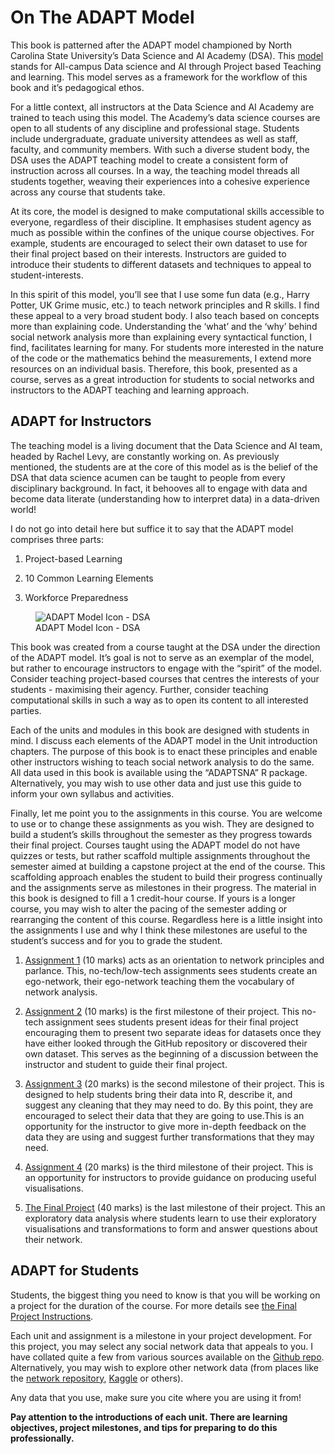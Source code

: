 # On The ADAPT Model

This book is patterned after the ADAPT model championed by North Carolina State University's Data Science and AI Academy (DSA). This [model](https://datascienceacademy.ncsu.edu/courses/course-model/) stands for All-campus Data science and AI through Project based Teaching and learning. This model serves as a framework for the workflow of this book and it's pedagogical ethos.

For a little context, all instructors at the Data Science and AI Academy are trained to teach using this model. The Academy's data science courses are open to all students of any discipline and professional stage. Students include undergraduate, graduate university attendees as well as staff, faculty, and community members. With such a diverse student body, the DSA uses the ADAPT teaching model to create a consistent form of instruction across all courses. In a way, the teaching model threads all students together, weaving their experiences into a cohesive experience across any course that students take.

At its core, the model is designed to make computational skills accessible to everyone, regardless of their discipline. It emphasises student agency as much as possible within the confines of the unique course objectives. For example, students are encouraged to select their own dataset to use for their final project based on their interests. Instructors are guided to introduce their students to different datasets and techniques to appeal to student-interests.

In this spirit of this model, you’ll see that I use some fun data (e.g., Harry Potter, UK Grime music, etc.) to teach network principles and R skills. I find these appeal to a very broad student body. I also teach based on concepts more than explaining code. Understanding the 'what' and the 'why' behind social network analysis more than explaining every syntactical function, I find, facilitates learning for many. For students more interested in the nature of the code or the mathematics behind the measurements, I extend more resources on an individual basis. Therefore, this book, presented as a course, serves as a great introduction for students to social networks and instructors to the ADAPT teaching and learning approach.

## ADAPT for Instructors

The teaching model is a living document that the Data Science and AI team, headed by Rachel Levy, are constantly working on. As previously mentioned, the students are at the core of this model as is the belief of the DSA that data science acumen can be taught to people from every disciplinary background. In fact, it behooves all to engage with data and become data literate (understanding how to interpret data) in a data-driven world!

I do not go into detail here but suffice it to say that the ADAPT model comprises three parts:

1.  Project-based Learning

2.  10 Common Learning Elements

3.  Workforce Preparedness

![ADAPT Model Icon - DSA](ADAPT%20-%20ICON.png)

This book was created from a course taught at the DSA under the direction of the ADAPT model. It's goal is not to serve as an exemplar of the model, but rather to encourage instructors to engage with the "spirit" of the model. Consider teaching project-based courses that centres the interests of your students - maximising their agency. Further, consider teaching computational skills in such a way as to open its content to all interested parties.

Each of the units and modules in this book are designed with students in mind. I discuss each elements of the ADAPT model in the Unit introduction chapters. The purpose of this book is to enact these principles and enable other instructors wishing to teach social network analysis to do the same. All data used in this book is available using the "ADAPTSNA" R package. Alternatively, you may wish to use other data and just use this guide to inform your own syllabus and activities.

Finally, let me point you to the assignments in this course. You are welcome to use or to change these assignments as you wish. They are designed to build a student's skills throughout the semester as they progress towards their final project. Courses taught using the ADAPT model do not have quizzes or tests, but rather scaffold multiple assignments throughout the semester aimed at building a capstone project at the end of the course. This scaffolding approach enables the student to build their progress continually and the assignments serve as milestones in their progress. The material in this book is designed to fill a 1 credit-hour course. If yours is a longer course, you may wish to alter the pacing of the semester adding or rearranging the content of this course. Regardless here is a little insight into the assignments I use and why I think these milestones are useful to the student's success and for you to grade the student.

1.  [Assignment 1](A1_My%20Ego%20Network.qmd) (10 marks) acts as an orientation to network principles and parlance. This, no-tech/low-tech assignments sees students create an ego-network, their ego-network teaching them the vocabulary of network analysis.

2.  [Assignment 2](A2_Project%20Prospectus.qmd) (10 marks) is the first milestone of their project. This no-tech assignment sees students present ideas for their final project encouraging them to present two separate ideas for datasets once they have either looked through the GitHub repository or discovered their own dataset. This serves as the beginning of a discussion between the instructor and student to guide their final project.

3.  [Assignment 3](A3_Data_Exploration.qmd) (20 marks) is the second milestone of their project. This is designed to help students bring their data into R, describe it, and suggest any cleaning that they may need to do. By this point, they are encouraged to select their data that they are going to use.This is an opportunity for the instructor to give more in-depth feedback on the data they are using and suggest further transformations that they may need.

4.  [Assignment 4](A4_Visualisations.qmd) (20 marks) is the third milestone of their project. This is an opportunity for instructors to provide guidance on producing useful visualisations.

5.  [The Final Project](Final%20Project%20Instructions.qmd) (40 marks) is the last milestone of their project. This an exploratory data analysis where students learn to use their exploratory visualisations and transformations to form and answer questions about their network.

## ADAPT for Students

Students, the biggest thing you need to know is that you will be working on a project for the duration of the course. For more details see [the Final Project Instructions](Final%20Project%20Instructions.qmd).

Each unit and assignment is a milestone in your project development. For this project, you may select any social network data that appeals to you. I have collated quite a few from various sources available on the [Github repo](https://github.com/Tom-R-Leppard/SP25_SNA_Book/tree/main/Social%20Network%20Analysis%20-%20Data). Alternatively, you may wish to explore other network data (from places like the [network repository](https://networkrepository.com/index.php), [Kaggle](https://www.kaggle.com/) or others).

Any data that you use, make sure you cite where you are using it from!

**Pay attention to the introductions of each unit. There are learning objectives, project milestones, and tips for preparing to do this professionally.**
